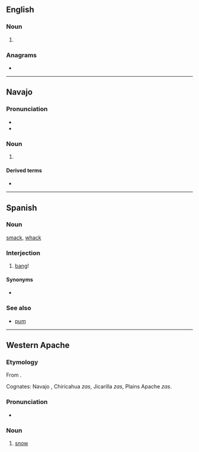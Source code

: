 {{also|zás|zaś}}
==English==

===Noun===
{{head|en|noun plural form}}

# {{plural of|za|lang=en}}

===Anagrams===
* {{anagrams|en|saz}}

----

==Navajo==
{{wikipedia|lang=nv}}

===Pronunciation===
* {{IPA|/zɑ̀s/|lang=nv}}
* {{audio|Nv-zas.ogg|Audio (NV)|lang=nv}}

===Noun===
{{head|nv|noun|cat2=basic nouns}}

# {{altform|from=Eastern Navajo|lang=nv|yas|t=snow}}

====Derived terms====
* {{l|nv|Zas Niłtʼees}}

----

==Spanish==

===Noun===
{{es-noun|m}}

[[smack]], [[whack]]

===Interjection===
{{head|es|interjections}}

# [[bang]]!

====Synonyms====
*{{l|es|zasca}}

===See also===
* [[pum]]

----

==Western Apache==

===Etymology===
From {{etyl|ath-pro|apw}} {{m|ath-pro|*yəx̣s}}.

Cognates: Navajo ''{{l|nv|yas}}'', Chiricahua ''zas'', Jicarilla ''zas'', Plains Apache ''zas''.

===Pronunciation===
* {{IPA|[zàs]|lang=apw}}

===Noun===
{{head|apw|nouns}}

# [[snow]]